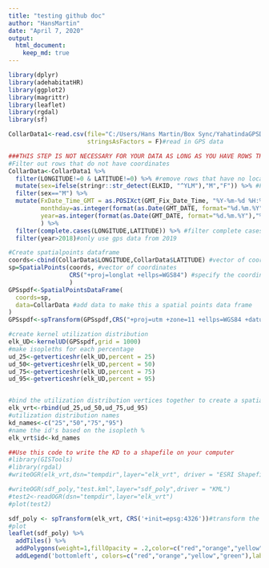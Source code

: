 ```yaml
---
title: "testing github doc"
author: "HansMartin"
date: "April 7, 2020"
output: 
  html_document:
    keep_md: true
---
```


```r
library(dplyr)
library(adehabitatHR)
library(ggplot2)
library(magrittr)
library(leaflet)
library(rgdal)
library(sf)
```


```r
CollarData1<-read.csv(file="C:/Users/Hans Martin/Box Sync/YahatindaGPSData/GPSDATA2001_Aug2019.csv",
                      stringsAsFactors = F)#read in GPS data
```

```r
###THIS STEP IS NOT NECESSARY FOR YOUR DATA AS LONG AS YOU HAVE ROWS THAT HAVE 0's for locations removed.
#Filter out rows that do not have coordinates
CollarData<-CollarData1 %>% 
  filter(LONGITUDE!=0 & LATITUDE!=0) %>% #remove rows that have no location data
  mutate(sex=ifelse(stringr::str_detect(ELKID, "^YLM"),"M","F")) %>% #Filtered as desired
  filter(sex=="M") %>% 
  mutate(FxDate_Time_GMT = as.POSIXct(GMT_Fix_Date_Time, "%Y-%m-%d %H:%M:%S", tz="GMT"),#format timestamp (not really necessary)
         monthday=as.integer(format(as.Date(GMT_DATE, format="%d.%m.%Y"),"%m%d")),
         year=as.integer(format(as.Date(GMT_DATE, format="%d.%m.%Y"),"%Y"))
         ) %>% 
  filter(complete.cases(LONGITUDE,LATITUDE)) %>% #filter complete cases of gps locations
  filter(year>2018)#only use gps data from 2019
```


```r
#Create spatialpoints dataframe
coords<-cbind(CollarData$LONGITUDE,CollarData$LATITUDE) #vector of coordinates
sp=SpatialPoints(coords, #vector of coordinates
                 CRS("+proj=longlat +ellps=WGS84") #specify the coordinate reference system
                 ) 
GPSspdf<-SpatialPointsDataFrame(
  coords=sp, 
  data=CollarData #add data to make this a spatial points data frame
)
GPSspdf<-spTransform(GPSspdf,CRS("+proj=utm +zone=11 +ellps=WGS84 +datum=WGS84 +units=m +no_defs"))
```

```r
#create kernel utilization distribution
elk_UD<-kernelUD(GPSspdf,grid = 1000)
#make isopleths for each percentage
ud_25<-getverticeshr(elk_UD,percent = 25)
ud_50<-getverticeshr(elk_UD,percent = 50)
ud_75<-getverticeshr(elk_UD,percent = 75)
ud_95<-getverticeshr(elk_UD,percent = 95)


#bind the utilization distribution vertices together to create a spatial points data frame
elk_vrt<-rbind(ud_25,ud_50,ud_75,ud_95)
#utilization distribution names
kd_names<-c("25","50","75","95")
#name the id's based on the isopleth %
elk_vrt$id<-kd_names
```

```r
##Use this code to write the KD to a shapefile on your computer
#library(GISTools)
#library(rgdal)
#writeOGR(elk_vrt,dsn="tempdir",layer="elk_vrt", driver = "ESRI Shapefile")

#writeOGR(sdf_poly,"test.kml",layer="sdf_poly",driver = "KML")
#test2<-readOGR(dsn="tempdir",layer="elk_vrt")
#plot(test2)
```

```r
sdf_poly <- spTransform(elk_vrt, CRS('+init=epsg:4326'))#transform the dataframe's coordinate reference system to latlong
#plot
leaflet(sdf_poly) %>% 
  addTiles() %>%
  addPolygons(weight=1,fillOpacity = .2,color=c("red","orange","yellow","green")) %>% 
  addLegend('bottomleft', colors=c("red","orange","yellow","green"),labels  = kd_names, title = 'Utilization Distribution')
```
